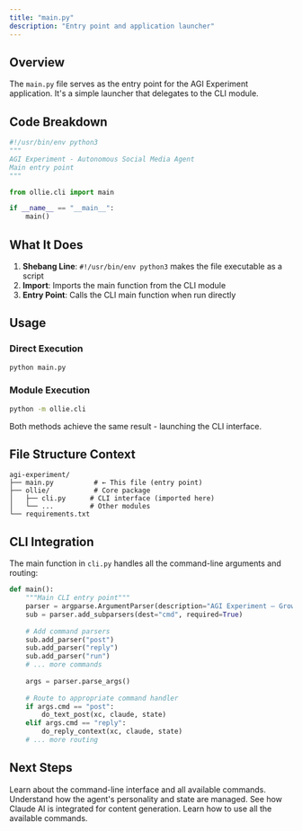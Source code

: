 ```yaml
---
title: "main.py"
description: "Entry point and application launcher"
---
```


## Overview

The `main.py` file serves as the entry point for the AGI Experiment application. It's a simple launcher that delegates to the CLI module.

## Code Breakdown

```python main.py
#!/usr/bin/env python3
"""
AGI Experiment - Autonomous Social Media Agent
Main entry point
"""

from ollie.cli import main

if __name__ == "__main__":
    main()
```

## What It Does

1. **Shebang Line**: `#!/usr/bin/env python3` makes the file executable as a script
2. **Import**: Imports the main function from the CLI module
3. **Entry Point**: Calls the CLI main function when run directly

## Usage

### Direct Execution

```bash
python main.py
```

### Module Execution

```bash
python -m ollie.cli
```

Both methods achieve the same result - launching the CLI interface.

## File Structure Context

```
agi-experiment/
├── main.py          # ← This file (entry point)
├── ollie/           # Core package
│   ├── cli.py      # CLI interface (imported here)
│   └── ...         # Other modules
└── requirements.txt
```

## CLI Integration

The main function in `cli.py` handles all the command-line arguments and routing:

```python
def main():
    """Main CLI entry point"""
    parser = argparse.ArgumentParser(description="AGI Experiment – Growth Edition (V7.0)")
    sub = parser.add_subparsers(dest="cmd", required=True)
    
    # Add command parsers
    sub.add_parser("post")
    sub.add_parser("reply")
    sub.add_parser("run")
    # ... more commands
    
    args = parser.parse_args()
    
    # Route to appropriate command handler
    if args.cmd == "post":
        do_text_post(xc, claude, state)
    elif args.cmd == "reply":
        do_reply_context(xc, claude, state)
    # ... more routing
```

## Next Steps

<CardGroup cols={2}>
<Card title="CLI Module" icon="terminal" href="/files/cli">
  Learn about the command-line interface and all available commands.
</Card>

<Card title="Agent State" icon="user" href="/files/agent">
  Understand how the agent's personality and state are managed.
</Card>

<Card title="AI Integration" icon="robot" href="/files/ai">
  See how Claude AI is integrated for content generation.
</Card>

<Card title="Usage Guide" icon="play" href="/usage/commands">
  Learn how to use all the available commands.
</Card>
</CardGroup>

